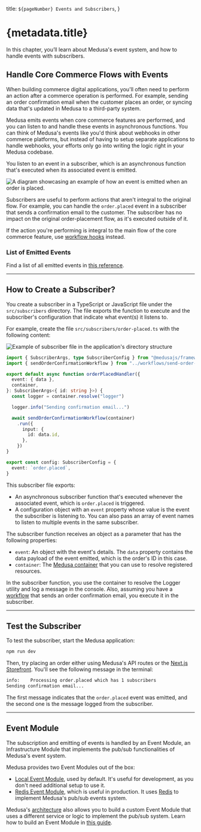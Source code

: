   title: `${pageNumber} Events and Subscribers`,
}

# {metadata.title}

In this chapter, you’ll learn about Medusa's event system, and how to handle events with subscribers.

## Handle Core Commerce Flows with Events

When building commerce digital applications, you'll often need to perform an action after a commerce operation is performed. For example, sending an order confirmation email when the customer places an order, or syncing data that's updated in Medusa to a third-party system.

Medusa emits events when core commerce features are performed, and you can listen to and handle these events in asynchronous functions. You can think of Medusa's events like you'd think about webhooks in other commerce platforms, but instead of having to setup separate applications to handle webhooks, your efforts only go into writing the logic right in your Medusa codebase.

You listen to an event in a subscriber, which is an asynchronous function that's executed when its associated event is emitted.

![A diagram showcasing an example of how an event is emitted when an order is placed.](https://res.cloudinary.com/dza7lstvk/image/upload/v1732277948/Medusa%20Book/order-placed-event-example_e4e4kw.jpg)

Subscribers are useful to perform actions that aren't integral to the original flow. For example, you can handle the `order.placed` event in a subscriber that sends a confirmation email to the customer. The subscriber has no impact on the original order-placement flow, as it's executed outside of it.

<Note>

If the action you're performing is integral to the main flow of the core commerce feature, use [workflow hooks](../workflows/workflow-hooks/page.mdx) instead.

</Note>

### List of Emitted Events

Find a list of all emitted events in [this reference](!resources!/events-reference).

---

## How to Create a Subscriber?

You create a subscriber in a TypeScript or JavaScript file under the `src/subscribers` directory. The file exports the function to execute and the subscriber's configuration that indicate what event(s) it listens to.

For example, create the file `src/subscribers/order-placed.ts` with the following content:

![Example of subscriber file in the application's directory structure](https://res.cloudinary.com/dza7lstvk/image/upload/v1732866244/Medusa%20Book/subscriber-dir-overview_pusyeu.jpg)

```ts title="src/subscribers/product-created.ts"
import { SubscriberArgs, type SubscriberConfig } from "@medusajs/framework"
import { sendOrderConfirmationWorkflow } from "../workflows/send-order-confirmation"

export default async function orderPlacedHandler({
  event: { data },
  container,
}: SubscriberArgs<{ id: string }>) {
  const logger = container.resolve("logger")

  logger.info("Sending confirmation email...")

  await sendOrderConfirmationWorkflow(container)
    .run({
      input: {
        id: data.id,
      },
    })
}

export const config: SubscriberConfig = {
  event: `order.placed`,
}
```

This subscriber file exports:

- An asynchronous subscriber function that's executed whenever the associated event, which is `order.placed` is triggered.
- A configuration object with an `event` property whose value is the event the subscriber is listening to. You can also pass an array of event names to listen to multiple events in the same subscriber.

The subscriber function receives an object as a parameter that has the following properties:

- `event`: An object with the event's details. The `data` property contains the data payload of the event emitted, which is the order's ID in this case.
- `container`: The [Medusa container](../medusa-container/page.mdx) that you can use to resolve registered resources.

In the subscriber function, you use the container to resolve the Logger utility and log a message in the console. Also, assuming you have a [workflow](../workflows/page.mdx) that sends an order confirmation email, you execute it in the subscriber.

---

## Test the Subscriber

To test the subscriber, start the Medusa application:

```bash npm2yarn
npm run dev
```

Then, try placing an order either using Medusa's API routes or the [Next.js Storefront](../../storefront-development/nextjs-starter/page.mdx). You'll see the following message in the terminal:

```bash
info:    Processing order.placed which has 1 subscribers
Sending confirmation email...
```

The first message indicates that the `order.placed` event was emitted, and the second one is the message logged from the subscriber.

---

## Event Module

The subscription and emitting of events is handled by an Event Module, an Infrastructure Module that implements the pub/sub functionalities of Medusa's event system.

Medusa provides two Event Modules out of the box:

- [Local Event Module](!resources!/infrastructure-modules/event/local), used by default. It's useful for development, as you don't need additional setup to use it.
- [Redis Event Module](!resources!/infrastructure-modules/event/redis), which is useful in production. It uses [Redis](https://redis.io/) to implement Medusa's pub/sub events system.

Medusa's [architecture](../../introduction/architecture/page.mdx) also allows you to build a custom Event Module that uses a different service or logic to implement the pub/sub system. Learn how to build an Event Module in [this guide](!resources!/infrastructure-modules/event/create).
